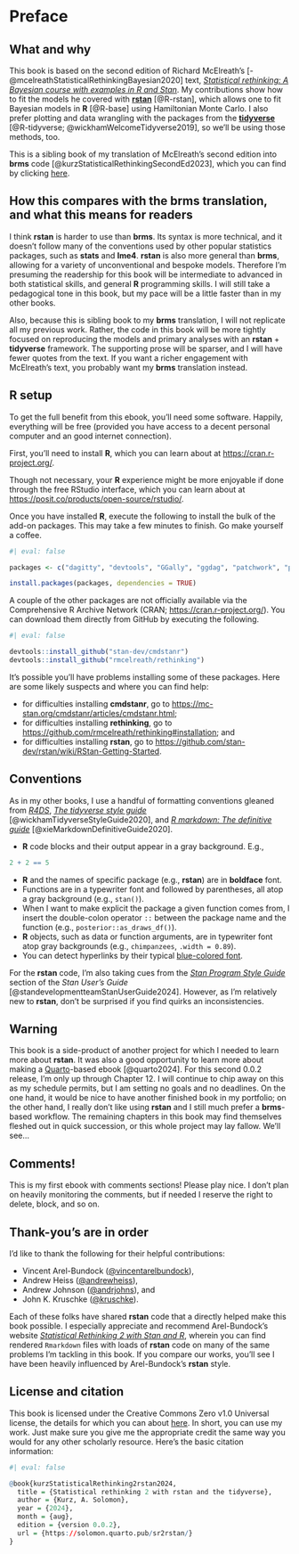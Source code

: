 # Preface {.unnumbered}

## What and why {-}

This book is based on the second edition of Richard McElreath's [-@mcelreathStatisticalRethinkingBayesian2020] text, [*Statistical rethinking: A Bayesian course with examples in R and Stan*](https://xcelab.net/rm/statistical-rethinking/). My contributions show how to fit the models he covered with [**rstan**](https://mc-stan.org/rstan/) [@R-rstan], which allows one to fit Bayesian models in **R** [@R-base] using Hamiltonian Monte Carlo. I also prefer plotting and data wrangling with the packages from the [**tidyverse**](https://www.tidyverse.org/) [@R-tidyverse; @wickhamWelcomeTidyverse2019], so we'll be using those methods, too.

This is a sibling book of my translation of McElreath's second edition into **brms** code [@kurzStatisticalRethinkingSecondEd2023], which you can find by clicking [here](https://bookdown.org/content/4857/).

## How this compares with the **brms** translation, and what this means for readers {-}

I think **rstan** is harder to use than **brms**. Its syntax is more technical, and it doesn't follow many of the conventions used by other popular statistics packages, such as **stats** and **lme4**. **rstan** is also more general than **brms**, allowing for a variety of unconventional and bespoke models. Therefore I'm presuming the readership for this book will be intermediate to advanced in both statistical skills, and general **R** programming skills. I will still take a pedagogical tone in this book, but my pace will be a little faster than in my other books.

Also, because this is sibling book to my **brms** translation, I will not replicate all my previous work. Rather, the code in this book will be more tightly focused on reproducing the models and primary analyses with an **rstan** + **tidyverse** framework. The supporting prose will be sparser, and I will have fewer quotes from the text. If you want a richer engagement with McElreath's text, you probably want my **brms** translation instead.

## **R** setup {-}

To get the full benefit from this ebook, you'll need some software. Happily, everything will be free (provided you have access to a decent personal computer and an good internet connection).

First, you'll need to install **R**, which you can learn about at [https://cran.r-project.org/](https://cran.r-project.org/).

Though not necessary, your **R** experience might be more enjoyable if done through the free RStudio interface, which you can learn about at [https://posit.co/products/open-source/rstudio/](https://posit.co/products/open-source/rstudio/).

Once you have installed **R**, execute the following to install the bulk of the add-on packages. This may take a few minutes to finish. Go make yourself a coffee.

```r
#| eval: false

packages <- c("dagitty", "devtools", "GGally", "ggdag", "patchwork", "posterior", "remotes", "rstan", "tidybayes", "tidyverse", "tigris")

install.packages(packages, dependencies = TRUE)
```

A couple of the other packages are not officially available via the Comprehensive R Archive Network (CRAN; [https://cran.r-project.org/](https://cran.r-project.org/)). You can download them directly from GitHub by executing the following.

```r
#| eval: false

devtools::install_github("stan-dev/cmdstanr")
devtools::install_github("rmcelreath/rethinking")
```

It's possible you'll have problems installing some of these packages. Here are some likely suspects and where you can find help:

* for difficulties installing **cmdstanr**, go to [https://mc-stan.org/cmdstanr/articles/cmdstanr.html](https://mc-stan.org/cmdstanr/articles/cmdstanr.html);
* for difficulties installing **rethinking**, go to [https://github.com/rmcelreath/rethinking#installation](https://github.com/rmcelreath/rethinking#installation); and
* for difficulties installing **rstan**, go to [https://github.com/stan-dev/rstan/wiki/RStan-Getting-Started](https://github.com/stan-dev/rstan/wiki/RStan-Getting-Started).

## Conventions  {-}

As in my other books, I use a handful of formatting conventions gleaned from [*R4DS*](https://r4ds.had.co.nz/introduction.html#running-r-code), [*The tidyverse style guide*](https://style.tidyverse.org/) [@wickhamTidyverseStyleGuide2020], and [*R markdown: The definitive guide*](https://bookdown.org/yihui/rmarkdown/software-info.html) [@xieMarkdownDefinitiveGuide2020].

* **R** code blocks and their output appear in a gray background. E.g.,

```r
2 + 2 == 5
```

* **R** and the names of specific package (e.g., **rstan**) are in **boldface** font.
* Functions are in a typewriter font and followed by parentheses, all atop a gray background (e.g., `stan()`).
* When I want to make explicit the package a given function comes from, I insert the double-colon operator `::` between the package name and the function (e.g., `posterior::as_draws_df()`).
* **R** objects, such as data or function arguments, are in typewriter font atop gray backgrounds (e.g., `chimpanzees`, `.width = 0.89`).
* You can detect hyperlinks by their typical [blue-colored font](https://solomonkurz.netlify.app/).

For the **rstan** code, I'm also taking cues from the [*Stan Program Style Guide*](https://mc-stan.org/docs/stan-users-guide/style-guide.html) section of the *Stan User’s Guide* [@standevelopmentteamStanUserGuide2024]. However, as I'm relatively new to **rstan**, don't be surprised if you find quirks an inconsistencies.

## Warning  {-}

This book is a side-product of another project for which I needed to learn more about **rstan**. It was also a good opportunity to learn more about making a [Quarto](https://quarto.org/)-based ebook [@quarto2024]. For this second 0.0.2 release, I'm only up through Chapter 12. I will continue to chip away on this as my schedule permits, but I am setting no goals and no deadlines. On the one hand, it would be nice to have another finished book in my portfolio; on the other hand, I really don't like using **rstan** and I still much prefer a **brms**-based workflow. The remaining chapters in this book may find themselves fleshed out in quick succession, or this whole project may lay fallow. We'll see...

## Comments! {-}

This is my first ebook with comments sections! Please play nice. I don't plan on heavily monitoring the comments, but if needed I reserve the right to delete, block, and so on. 

## Thank-you's are in order {-}

I'd like to thank the following for their helpful contributions:

* Vincent Arel-Bundock ([\@vincentarelbundock](https://github.com/vincentarelbundock)),
* Andrew Heiss ([\@andrewheiss](https://github.com/andrewheiss)), 
* Andrew Johnson  ([\@andrjohns](https://github.com/andrjohns)), and
* John K. Kruschke ([\@kruschke](https://github.com/kruschke)).

Each of these folks have shared **rstan** code that a directly helped make this book possible. I especially appreciate and recommend Arel-Bundock's website [*Statistical Rethinking 2 with Stan and R*](https://vincentarelbundock.github.io/rethinking2/), wherein you can find rendered `Rmarkdown` files with loads of **rstan** code on many of the same problems I'm tackling in this book. If you compare our works, you'll see I have been heavily influenced by Arel-Bundock's **rstan** style.

## License and citation {-}

This book is licensed under the Creative Commons Zero v1.0 Universal license, the details for which you can about [here](https://github.com/ASKurz/Statistical_Rethinking_2_with_rstan/blob/main/LICENSE). In short, you can use my work. Just make sure you give me the appropriate credit the same way you would for any other scholarly resource. Here's the basic citation information:

```r
#| eval: false

@book{kurzStatisticalRethinking2rstan2024,
  title = {Statistical rethinking 2 with rstan and the tidyverse},
  author = {Kurz, A. Solomon},
  year = {2024},
  month = {aug},
  edition = {version 0.0.2},
  url = {https://solomon.quarto.pub/sr2rstan/}
}
```

